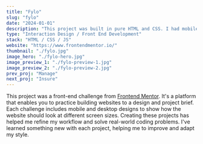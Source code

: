 ```yaml
---
title: "Fylo"
slug: "fylo"
date: "2024-01-01"
description: "This project was built in pure HTML and CSS. I had mobile and desktop designs to work to and built it so that it was fully responsive. I took a mobile-first approach and used modern CSS like Flexbox and Grid for layout purposes."
type: "Interaction Design / Front End Development"
stack: "HTML / CSS / JS"
website: "https://www.frontendmentor.io/"
thumbnail: "./fylo.jpg"
image_hero: "./fylo-hero.jpg"
image_preview_1: "./fylo-preview-1.jpg"
image_preview_2: "./fylo-preview-2.jpg"
prev_proj: "Manage"
next_proj: "Insure"
---
```


This project was a front-end challenge from <a href="https://www.frontendmentor.io/" target="_blank">Frontend Mentor</a>. It's a platform that enables you to practice building websites to a design and project brief. Each challenge includes mobile and desktop designs to show how the website should look at different screen sizes. Creating these projects has helped me refine my workflow and solve real-world coding problems. I've learned something new with each project, helping me to improve and adapt my style.

